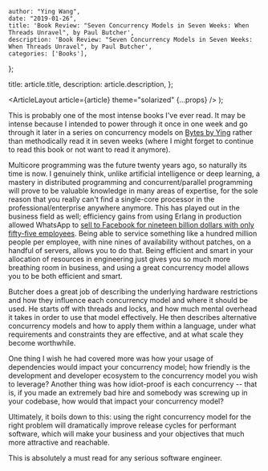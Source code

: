 
    author: "Ying Wang",
    date: "2019-01-26",
    title: 'Book Review: "Seven Concurrency Models in Seven Weeks: When Threads Unravel", by Paul Butcher',
    description: 'Book Review: "Seven Concurrency Models in Seven Weeks: When Threads Unravel", by Paul Butcher',
    categories: ['Books'],
};

  title: article.title,
  description: article.description,
};

  <ArticleLayout article={article} theme="solarized" {...props} />
);

This is probably one of the most intense books I've ever read. It may be intense
because I intended to power through it once in one week and go through it later
in a series on concurrency models on [Bytes by
Ying](https://bytes.yingw787.com/) rather than methodically read it in seven
weeks (where I might forget to continue to read this book or not want to read it
anymore).

Multicore programming was the future twenty years ago, so naturally its time is
now. I genuinely think, unlike artificial intelligence or deep learning, a
mastery in distributed programming and concurrent/parallel programming will
prove to be valuable knowledge in many areas of expertise, for the sole reason
that you really can't find a single-core processor in the
professional/enterprise anywhere anymore. This has played out in the business
field as well; efficiency gains from using Erlang in production allowed WhatsApp
to [sell to Facebook for nineteen billion dollars with only fifty-five
employees](https://pando.com/2014/02/24/whatsapp-bought-for-19-billion-what-do-its-employees-get/).
Being able to service something like a hundred million people per employee, with
nine nines of availability without patches, on a handful of servers, allows you
to do that. Being efficient and smart in your allocation of resources in
engineering just gives you so much more breathing room in business, and using a
great concurrency model allows you to be both efficient and smart.

Butcher does a great job of describing the underlying hardware restrictions and
how they influence each concurrency model and where it should be used. He starts
off with threads and locks, and how much mental overhead it takes in order to
use that model effectively. He then describes alternative concurrency models and
how to apply them within a language, under what requirements and constraints
they are effective, and at what scale they become worthwhile.

One thing I wish he had covered more was how your usage of dependencies would
impact your concurrency model; how friendly is the development and developer
ecosystem to the concurrency model you wish to leverage? Another thing was how
idiot-proof is each concurrency -- that is, if you made an extremely bad hire
and somebody was screwing up in your codebase, how would that impact your
concurrency model?

Ultimately, it boils down to this: using the right concurrency model for the
right problem will dramatically improve release cycles for performant software,
which will make your business and your objectives that much more attractive and
reachable.

This is absolutely a must read for any serious software engineer.
